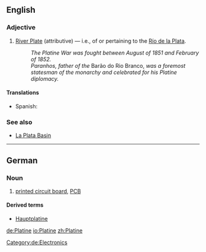 ==English==

===Adjective===
{{en-adj|-}}

# [[River Plate]] (attributive) — i.e., of or pertaining to the [[Río de la Plata]].
#: ''The Platine War was fought between August of 1851 and February of 1852.''
#: ''Paranhos, father of the'' Barão do Rio Branco, ''was a foremost statesman of the monarchy and celebrated for his Platine diplomacy.''

====Translations====
{{trans-top|of or from River Plate}}
* Spanish: {{t+|es|rioplatense}}
{{trans-mid}}
{{trans-bottom}}

===See also===
* [[w:La Plata Basin|La Plata Basin]]

----

==German==
{{wikipedia|lang=de}}

===Noun===
{{de-noun|f||Platinen}}

# [[printed circuit board]], [[PCB]]

====Derived terms====
* [[Hauptplatine]] {{g|f}}

[[Category:de:Electronics]]

[[de:Platine]]
[[io:Platine]]
[[zh:Platine]]